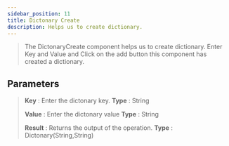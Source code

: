 ---
sidebar_position: 11
title: Dictonary Create
description: Helps us to create dictionary.
---
> The DictonaryCreate component helps us to create dictionary. Enter Key and Value and Click on the add button this component has created a dictionary.

## Parameters

> **Key** : Enter the dictonary key. **Type** : String
>
> **Value** : Enter the dictonary value **Type** : String
>
> **Result** : Returns the output of the operation. **Type** : Dictonary(String,String)